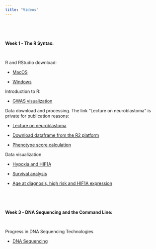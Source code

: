 ```yaml
---
title: "Videos"
---
```


\

\

**Week 1 - The R Syntax:**

\

R and RStudio download:

* [MacOS](https://www.youtube.com/watch?v=M8e-ZgrCVIA&t)

* [Windows](https://www.youtube.com/watch?v=H9EBlFDGG4k)

Introduction to R:

* [GWAS visualization](https://www.youtube.com/watch?v=IOJtV9kyYzU)

Data download and processing. The link "Lecture on neuroblastoma" is private for publication reasons:

* [Lecture on neuroblastoma](https://www.youtube.com/watch?v=8HpCwlZT0TU)

* [Download dataframe from the R2 platform](https://www.youtube.com/watch?v=OUK26r7PEeA)

* [Phenotype score calculation](https://www.youtube.com/watch?v=hH5vq3ZgJlM)

Data visualization

* [Hypoxia and HIF1A](https://www.youtube.com/watch?v=TAUPryNAQHA)

* [Survival analysis](https://youtu.be/f-1sddnE_XU)

* [Age at diagnosis, high risk and HIF1A expression](https://youtu.be/LuJ4fMubUb8)

\

\

**Week 3 - DNA Sequencing and the Command Line:**

\

Progress in DNA Sequencing Technologies

* [DNA Sequencing](https://www.youtube.com/watch?v=lU8ztLZRrvI)


